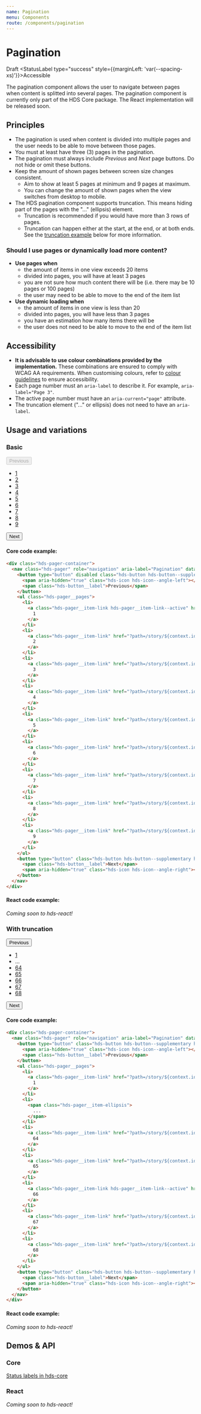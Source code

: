 ```yaml
---
name: Pagination
menu: Components
route: /components/pagination
---
```





# Pagination

<StatusLabel type="alert">Draft</StatusLabel>
<StatusLabel type="success" style={{marginLeft: 'var(--spacing-xs)'}}>Accessible</StatusLabel>

<LargeParagraph>
  The pagination component allows the user to navigate between pages when content is splitted into several pages.
</LargeParagraph>

<Notification label="Pagination coming soon to the HDS React package" className="siteNotification">
  The pagination component is currently only part of the HDS Core package. The React implementation will be released soon.
</Notification>

## Principles
- The pagination is used when content is divided into multiple pages and the user needs to be able to move between those pages.
- You must at least have three (3) pages in the pagination.
- The pagination must always include _Previous_ and _Next_ page buttons. Do not hide or omit these buttons.
- Keep the amount of shown pages between screen size changes consistent. 
  - Aim to show at least 5 pages at minimum and 9 pages at maximum.
  - You can change the amount of shown pages when the view switches from desktop to mobile.
- The HDS pagination component supports truncation. This means hiding part of the pages with the "..." (ellipsis) element.
  - Truncation is recommended if you would have more than 3 rows of pages.
  - Truncation can happen either at the start, at the end, or at both ends. See the [truncation example](#with-truncation) below for more information.

### Should I use pages or dynamically load more content?
- **Use pages when**
  - the amount of items in one view exceeds 20 items
  - divided into pages, you will have at least 3 pages
  - you are not sure how much content there will be (i.e. there may be 10 pages or 100 pages)
  - the user may need to be able to move to the end of the item list
- **Use dynamic loading when**
  - the amount of items in one view is less than 20
  - divided into pages, you will have less than 3 pages
  - you have an estimation how many items there will be
  - the user does not need to be able to move to the end of the item list

## Accessibility
- **It is advisable to use colour combinations provided by the implementation.** These combinations are ensured to comply with WCAG AA requirements. When customising colours, refer to [colour guidelines](/design-tokens/colour "Colour") to ensure accessibility.
- Each page number must an `aria-label` to describe it. For example, `aria-label="Page 3"`.
- The active page number must have an `aria-current="page"` attribute.
- The truncation element ("..." or ellipsis) does not need to have an `aria-label`.

## Usage and variations

### Basic

<Playground>
<div class="hds-pager-container">
  <nav class="hds-pager" role="navigation" aria-label="Pagination" data-next="Next">
    <button type="button" disabled class="hds-button hds-button--supplementary hds-button--theme-black hds-pager__button-prev">
      <span aria-hidden="true" class="hds-icon hds-icon--angle-left"></span>
      <span class="hds-button__label">Previous</span>
    </button>
    <ul class="hds-pager__pages">
      <li>
        <a class="hds-pager__item-link hds-pager__item-link--active" href="?path=/story/${context.id}&page=1" title="Current page" aria-label="Page 1" aria-current="page">
          1
        </a>
      </li>
      <li>
        <a class="hds-pager__item-link" href="?path=/story/${context.id}&page=2" aria-label="Page 2" title="Go to page 2">
          2
        </a>
      </li>
      <li>
        <a class="hds-pager__item-link" href="?path=/story/${context.id}&page=3"  aria-label="Page 3" title="Go to page 3">
          3
        </a>
      </li>
      <li>
        <a class="hds-pager__item-link" href="?path=/story/${context.id}&page=4" aria-label="Page 4" title="Go to page 4">
          4
        </a>
      </li>
      <li>
        <a class="hds-pager__item-link" href="?path=/story/${context.id}&page=5" aria-label="Page 5" title="Go to page 5">
          5
        </a>
      </li>
      <li>
        <a class="hds-pager__item-link" href="?path=/story/${context.id}&page=6" aria-label="Page 6" title="Go to page 6">
          6
        </a>
      </li>
      <li>
        <a class="hds-pager__item-link" href="?path=/story/${context.id}&page=7" aria-label="Page 7" title="Go to page 7">
          7
        </a>
      </li>
      <li>
        <a class="hds-pager__item-link" href="?path=/story/${context.id}&page=8" aria-label="Page 8" title="Go to page 8">
          8
        </a>
      </li>
      <li>
        <a class="hds-pager__item-link" href="?path=/story/${context.id}&page=9" aria-label="Page 9" title="Go to page 9">
          9
        </a>
      </li>
    </ul>
    <button type="button" class="hds-button hds-button--supplementary hds-button--theme-black hds-pager__button-next">
      <span class="hds-button__label">Next</span>
      <span aria-hidden="true" class="hds-icon hds-icon--angle-right"></span>
    </button>
  </nav>
</div>
</Playground>

#### Core code example:
```html
<div class="hds-pager-container">
  <nav class="hds-pager" role="navigation" aria-label="Pagination" data-next="Next">
    <button type="button" disabled class="hds-button hds-button--supplementary hds-button--theme-black hds-pager__button-prev">
      <span aria-hidden="true" class="hds-icon hds-icon--angle-left"></span>
      <span class="hds-button__label">Previous</span>
    </button>
    <ul class="hds-pager__pages">
      <li>
        <a class="hds-pager__item-link hds-pager__item-link--active" href="?path=/story/${context.id}&page=1" title="Current page" aria-label="Page 1" aria-current="page">
          1
        </a>
      </li>
      <li>
        <a class="hds-pager__item-link" href="?path=/story/${context.id}&page=2" aria-label="Page 2" title="Go to page 2">
          2
        </a>
      </li>
      <li>
        <a class="hds-pager__item-link" href="?path=/story/${context.id}&page=3"  aria-label="Page 3" title="Go to page 3">
          3
        </a>
      </li>
      <li>
        <a class="hds-pager__item-link" href="?path=/story/${context.id}&page=4" aria-label="Page 4" title="Go to page 4">
          4
        </a>
      </li>
      <li>
        <a class="hds-pager__item-link" href="?path=/story/${context.id}&page=5" aria-label="Page 5" title="Go to page 5">
          5
        </a>
      </li>
      <li>
        <a class="hds-pager__item-link" href="?path=/story/${context.id}&page=6" aria-label="Page 6" title="Go to page 6">
          6
        </a>
      </li>
      <li>
        <a class="hds-pager__item-link" href="?path=/story/${context.id}&page=7" aria-label="Page 7" title="Go to page 7">
          7
        </a>
      </li>
      <li>
        <a class="hds-pager__item-link" href="?path=/story/${context.id}&page=8" aria-label="Page 8" title="Go to page 8">
          8
        </a>
      </li>
      <li>
        <a class="hds-pager__item-link" href="?path=/story/${context.id}&page=9" aria-label="Page 9" title="Go to page 9">
          9
        </a>
      </li>
    </ul>
    <button type="button" class="hds-button hds-button--supplementary hds-button--theme-black hds-pager__button-next">
      <span class="hds-button__label">Next</span>
      <span aria-hidden="true" class="hds-icon hds-icon--angle-right"></span>
    </button>
  </nav>
</div>
```

#### React code example:
_Coming soon to hds-react!_

### With truncation

<Playground>
<div class="hds-pager-container">
  <nav class="hds-pager" role="navigation" aria-label="Pagination" data-next="Next">
    <button type="button" class="hds-button hds-button--supplementary hds-button--theme-black hds-pager__button-prev">
      <span aria-hidden="true" class="hds-icon hds-icon--angle-left"></span>
      <span class="hds-button__label">Previous</span>
    </button>
    <ul class="hds-pager__pages">
      <li>
        <a class="hds-pager__item-link" href="?path=/story/${context.id}&page=1" title="Current page" aria-label="Page 1" aria-current="page">
          1
        </a>
      </li>
      <li>
        <span class="hds-pager__item-ellipsis">
          ...
        </span>
      </li>
      <li>
        <a class="hds-pager__item-link" href="?path=/story/${context.id}&page=99995" aria-label="Page 99995" title="Go to page 99995">
          64
        </a>
      </li>
      <li>
        <a class="hds-pager__item-link" href="?path=/story/${context.id}&page=99996" aria-label="Page 99996" title="Go to page 99996">
          65
        </a>
      </li>
      <li>
        <a class="hds-pager__item-link hds-pager__item-link--active" href="?path=/story/${context.id}&page=99997" aria-label="Page 99997" title="Go to page 99997">
          66
        </a>
      </li>
      <li>
        <a class="hds-pager__item-link" href="?path=/story/${context.id}&page=99998" aria-label="Page 99998" title="Go to page 99998">
          67
        </a>
      </li>
      <li>
        <a class="hds-pager__item-link" href="?path=/story/${context.id}&page=99999" aria-label="Page 99999" title="Go to page 99999">
          68
        </a>
      </li>
    </ul>
    <button type="button" class="hds-button hds-button--supplementary hds-button--theme-black hds-pager__button-next">
      <span class="hds-button__label">Next</span>
      <span aria-hidden="true" class="hds-icon hds-icon--angle-right"></span>
    </button>
  </nav>
</div>
</Playground>

#### Core code example:
```html
<div class="hds-pager-container">
  <nav class="hds-pager" role="navigation" aria-label="Pagination" data-next="Next">
    <button type="button" class="hds-button hds-button--supplementary hds-button--theme-black hds-pager__button-prev">
      <span aria-hidden="true" class="hds-icon hds-icon--angle-left"></span>
      <span class="hds-button__label">Previous</span>
    </button>
    <ul class="hds-pager__pages">
      <li>
        <a class="hds-pager__item-link" href="?path=/story/${context.id}&page=1" title="Current page" aria-label="Page 1" aria-current="page">
          1
        </a>
      </li>
      <li>
        <span class="hds-pager__item-ellipsis">
          ...
        </span>
      </li>
      <li>
        <a class="hds-pager__item-link" href="?path=/story/${context.id}&page=99995" aria-label="Page 99995" title="Go to page 99995">
          64
        </a>
      </li>
      <li>
        <a class="hds-pager__item-link" href="?path=/story/${context.id}&page=99996" aria-label="Page 99996" title="Go to page 99996">
          65
        </a>
      </li>
      <li>
        <a class="hds-pager__item-link hds-pager__item-link--active" href="?path=/story/${context.id}&page=99997" aria-label="Page 99997" title="Go to page 99997">
          66
        </a>
      </li>
      <li>
        <a class="hds-pager__item-link" href="?path=/story/${context.id}&page=99998" aria-label="Page 99998" title="Go to page 99998">
          67
        </a>
      </li>
      <li>
        <a class="hds-pager__item-link" href="?path=/story/${context.id}&page=99999" aria-label="Page 99999" title="Go to page 99999">
          68
        </a>
      </li>
    </ul>
    <button type="button" class="hds-button hds-button--supplementary hds-button--theme-black hds-pager__button-next">
      <span class="hds-button__label">Next</span>
      <span aria-hidden="true" class="hds-icon hds-icon--angle-right"></span>
    </button>
  </nav>
</div>
```

#### React code example:
_Coming soon to hds-react!_

## Demos & API

### Core

[Status labels in hds-core](/storybook/core/?path=/story/components-pager--basic)

### React

_Coming soon to hds-react!_
